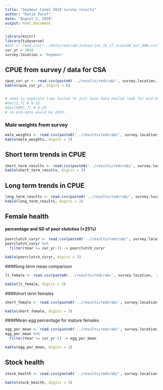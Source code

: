 ```yaml
---
title: "Seymour Canal 2018 survey results"
author: "Katie Palof"
date: "August 3, 2018"
output: html_document
---
```


```r
library(knitr)
library(tidyverse)
#dat <- read.csv("../data/redcrab/Juneau/jnu_16_17_oceanAK_out_RAW.csv")
cur_yr = 2018
survey.location = 'Seymour'
```

## CPUE from survey / data for CSA
```r
cpue_cur_yr <- read.csv(paste0('../results/redcrab/', survey.location, '/', cur_yr, '/SC_CPUE_', cur_yr,'.csv'))
kable(cpue_cur_yr, digits = 6)


# need to seperate time hauled to just have data hauled look for mid-date 
#dat[1,7] # 6-22
#dat[5097,7] # 6-29
# so mid-date would be 26th.
```

### Male weights from survey 
```r
male_weights <- read.csv(paste0('../results/redcrab/', survey.location, '/', cur_yr,'/maleweights.csv'))
kable(male_weights, digits = 3)
```

## Short term trends in CPUE
```r
short_term_results <- read.csv(paste0('../results/redcrab/', survey.location, '/', cur_yr,'/shortterm.csv'))
kable(short_term_results, digits = 3)
```


## Long term trends in CPUE
```r
long_term_results <- read.csv(paste0('../results/redcrab/', survey.location, '/', cur_yr,'/longterm.csv'))
kable(long_term_results, digits = 3)
```

## Female health
#### percentage and SD of poor clutches (<25%)
```r
poorclutch_curyr <- read.csv(paste0('../results/redcrab/', survey.location, '/', cur_yr,'/poorclutch_summary_all.csv'))
poorclutch_curyr %>% 
  filter(Year >= cur_yr-1) -> poorclutch_curyr

kable(poorclutch_curyr, digits = 3)
```


####long term mean comparison
```r
lt_female <- read.csv(paste0('../results/redcrab/', survey.location, '/' , cur_yr,'/lt_female.csv'))

kable(lt_female, digits = 3)
```

####short term females
```r
short_female <- read.csv(paste0('../results/redcrab/', survey.location, '/', cur_yr,'/short_female.csv'))

kable(short_female, digits = 3)
```


####Mean egg percentage for mature females
```r
egg_per_mean <- read.csv(paste0('../results/redcrab/', survey.location, '/', cur_yr,'/egg_percent_mean_all.csv'))
egg_per_mean %>% 
  filter(Year >= cur_yr-1) -> egg_per_mean

kable(egg_per_mean, digits = 3)
```



## Stock health
```r
stock_health <- read.csv(paste0('../results/redcrab/', survey.location, '/', cur_yr,'/stock_health.csv'))

kable(stock_health, digits = 3)
```




